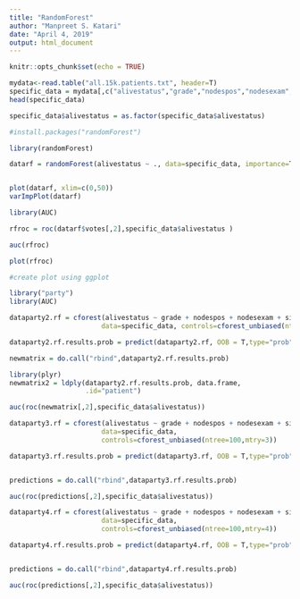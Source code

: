 ```yaml
---
title: "RandomForest"
author: "Manpreet S. Katari"
date: "April 4, 2019"
output: html_document
---
```


```r
knitr::opts_chunk$set(echo = TRUE)
```

```r
mydata<-read.table("all.15k.patients.txt", header=T)
specific_data = mydata[,c("alivestatus","grade","nodespos","nodesexam","size","pgr","er")]
head(specific_data)

```

```r
specific_data$alivestatus = as.factor(specific_data$alivestatus)

```


```r
#install.packages("randomForest")

library(randomForest)
```

```r
datarf = randomForest(alivestatus ~ ., data=specific_data, importance=T, mtry=3)


plot(datarf, xlim=c(0,50))
varImpPlot(datarf)

```

```r
library(AUC)

rfroc = roc(datarf$votes[,2],specific_data$alivestatus )

auc(rfroc)

plot(rfroc)

#create plot using ggplot
```

```r
library("party")
library(AUC)

```

```r
dataparty2.rf = cforest(alivestatus ~ grade + nodespos + nodesexam + size + pgr + er, 
                       data=specific_data, controls=cforest_unbiased(ntree=100,mtry=2))

dataparty2.rf.results.prob = predict(dataparty2.rf, OOB = T,type="prob")
```


```r

newmatrix = do.call("rbind",dataparty2.rf.results.prob)

library(plyr)
newmatrix2 = ldply(dataparty2.rf.results.prob, data.frame,
                   .id="patient")

auc(roc(newmatrix[,2],specific_data$alivestatus))

```


```r
dataparty3.rf = cforest(alivestatus ~ grade + nodespos + nodesexam + size + pgr + er, 
                       data=specific_data,
                       controls=cforest_unbiased(ntree=100,mtry=3))

dataparty3.rf.results.prob = predict(dataparty3.rf, OOB = T,type="prob")


predictions = do.call("rbind",dataparty3.rf.results.prob)

auc(roc(predictions[,2],specific_data$alivestatus))


```


```r
dataparty4.rf = cforest(alivestatus ~ grade + nodespos + nodesexam + size + pgr + er, 
                       data=specific_data,
                       controls=cforest_unbiased(ntree=100,mtry=4))

dataparty4.rf.results.prob = predict(dataparty4.rf, OOB = T,type="prob")


predictions = do.call("rbind",dataparty4.rf.results.prob)

auc(roc(predictions[,2],specific_data$alivestatus))


```